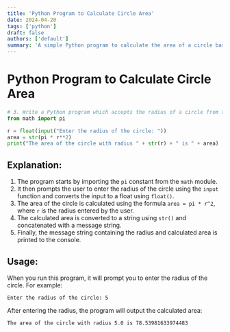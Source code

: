 ```yaml
---
title: 'Python Program to Calculate Circle Area'
date: 2024-04-20
tags: ['python']
draft: false
authors: ['default']
summary: 'A simple Python program to calculate the area of a circle based on user-provided radius.'
---
```


# Python Program to Calculate Circle Area

```python
# 3. Write a Python program which accepts the radius of a circle from the user and compute the area. (area = pi * r^2)
from math import pi

r = float(input("Enter the radius of the circle: "))
area = str(pi * r**2)
print("The area of the circle with radius " + str(r) + " is " + area)
```

## Explanation:

1. The program starts by importing the `pi` constant from the `math` module.
2. It then prompts the user to enter the radius of the circle using the `input` function and converts the input to a float using `float()`.
3. The area of the circle is calculated using the formula `area = pi * r^2`, where `r` is the radius entered by the user.
4. The calculated area is converted to a string using `str()` and concatenated with a message string.
5. Finally, the message string containing the radius and calculated area is printed to the console.

## Usage:

When you run this program, it will prompt you to enter the radius of the circle. For example:

```
Enter the radius of the circle: 5
```

After entering the radius, the program will output the calculated area:

```
The area of the circle with radius 5.0 is 78.53981633974483
```
